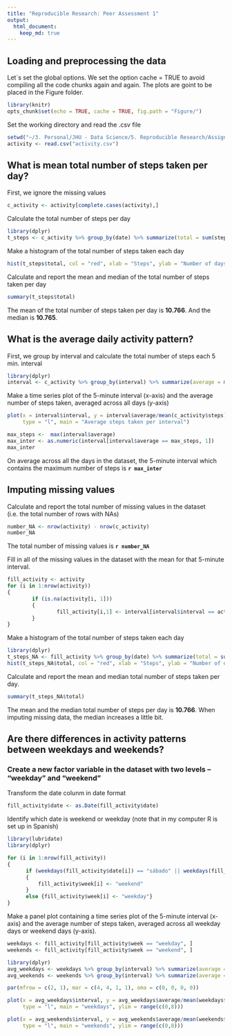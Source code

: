 ```yaml
---
title: "Reproducible Research: Peer Assessment 1"
output: 
  html_document:
    keep_md: true
---
```



## Loading and preprocessing the data

Let´s set the global options. We set the option cache = TRUE to avoid compiling all the code chunks again and again. The plots are goint to
be placed in the Figure folder.
```r
library(knitr)
opts_chunk$set(echo = TRUE, cache = TRUE, fig.path = "Figure/")
```
Set the working directory and read the .csv file
```r
setwd("~/3. Personal/JHU - Data Science/5. Reproducible Research/Assignment week 2/RepData_PeerAssessment1")
activity <- read.csv("activity.csv")
```
        
## What is mean total number of steps taken per day?

First, we ignore the missing values
```r
c_activity <- activity[complete.cases(activity),]
```
Calculate the total number of steps per day
```r
library(dplyr)
t_steps <- c_activity %>% group_by(date) %>% summarize(total = sum(steps))
```
Make a histogram of the total number of steps taken each day
```r
hist(t_steps$total, col = "red", xlab = "Steps", ylab = "Number of days", main = "Histogram of the total number of steps/day")

```

Calculate and report the mean and median of the total number of steps taken per day
```r
summary(t_steps$total)
```
The mean of the total number of steps taken per day is **10.766**. And the median is **10.765**.


## What is the average daily activity pattern?

First, we group by interval and calculate the total number of steps each 5 min. interval 
```r
library(dplyr)
interval <- c_activity %>% group_by(interval) %>% summarize(average = mean(steps))
```
Make a time series plot of the 5-minute interval (x-axis) and the average number of steps taken, averaged across all days (y-axis)
```r

plot(x = interval$interval, y = interval$average/mean(c_activity$steps), xlab = "Interval", ylab = "Average of steps taken", 
     type = "l", main = "Average steps taken per interval")

max_steps <-  max(interval$average)
max_inter <- as.numeric(interval[interval$average == max_steps, 1])
max_inter
```

On average across all the days in the dataset, the 5-minute interval which contains the maximum number of steps is **`r max_inter`**

## Imputing missing values

Calculate and report the total number of missing values in the dataset (i.e. the total number of rows with NAs)
```r
number_NA <- nrow(activity) - nrow(c_activity)
number_NA
```
The total number of missing values is **`r number_NA`**

Fill in all of the missing values in the dataset with the mean for that 5-minute interval.
```r
fill_activity <- activity
for (i in 1:nrow(activity))
{
        if (is.na(activity[i, 1])) 
        {
                fill_activity[i,1] <- interval[interval$interval == activity[i,3], 2]
        }
}

```

Make a histogram of the total number of steps taken each day
```r
library(dplyr)
t_steps_NA <- fill_activity %>% group_by(date) %>% summarize(total = sum(steps))
hist(t_steps_NA$total, col = "red", xlab = "Steps", ylab = "Number of days", main = "Histogram of the total number of steps/day")

```


Calculate and report the mean and median total number of steps taken per day. 
```r
summary(t_steps_NA$total)
```
The mean and the median total number of steps per day is **10.766**. When imputing missing data, the median increases a little bit.



## Are there differences in activity patterns between weekdays and weekends?

### Create a new factor variable in the dataset with two levels – “weekday” and “weekend” 

Transform the date colunm in date format
```r
fill_activity$date <- as.Date(fill_activity$date)
```

Identify which date is weekend or weekday (note that in my computer R is set up in Spanish)
```r
library(lubridate)
library(dplyr)

for (i in 1:nrow(fill_activity))
{
      if (weekdays(fill_activity$date[i]) == "sábado" || weekdays(fill_activity$date[i]) == "domingo")
      {
          fill_activity$week[i] <- "weekend"
      }
      else {fill_activity$week[i] <- "weekday"}   
}
```

Make a panel plot containing a time series plot of the 5-minute interval (x-axis) and the average number of steps taken, averaged across all weekday days or weekend days (y-axis).

```r
weekdays <- fill_activity[fill_activity$week == "weekday", ]
weekends <- fill_activity[fill_activity$week == "weekend", ]

library(dplyr)
avg_weekdays <- weekdays %>% group_by(interval) %>% summarize(average = mean(steps))
avg_weekends <- weekends %>% group_by(interval) %>% summarize(average = mean(steps))

par(mfrow = c(2, 1), mar = c(4, 4, 1, 1), oma = c(0, 0, 0, 0))

plot(x = avg_weekdays$interval, y = avg_weekdays$average/mean(weekdays$steps), xlab = "", ylab = "Number of steps", 
     type = "l", main = "weekdays", ylim = range(c(0,8)))

plot(x = avg_weekends$interval, y = avg_weekends$average/mean(weekends$steps), xlab = "Interval", ylab = "Number of steps", 
     type = "l", main = "weekends", ylim = range(c(0,8)))


```




















